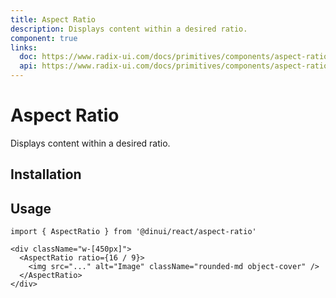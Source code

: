 ```yaml
---
title: Aspect Ratio
description: Displays content within a desired ratio.
component: true
links:
  doc: https://www.radix-ui.com/docs/primitives/components/aspect-ratio
  api: https://www.radix-ui.com/docs/primitives/components/aspect-ratio#api-reference
---
```


# Aspect Ratio

Displays content within a desired ratio.


<Example path="ui/aspect-ratio-demo" />

## Installation


<ComponentInstallationGuide path="ui/aspect-ratio" />

## Usage

```tsx
import { AspectRatio } from '@dinui/react/aspect-ratio'
```

```tsx
<div className="w-[450px]">
  <AspectRatio ratio={16 / 9}>
    <img src="..." alt="Image" className="rounded-md object-cover" />
  </AspectRatio>
</div>
```
